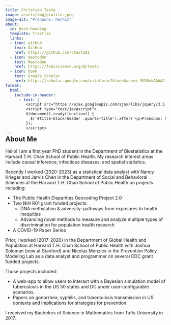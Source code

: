 ```yaml
---
title: Christian Testa
image: assets/img/profile.jpeg
image-alt: "Pronouns: he/him"
about: 
  id: hero-heading
  template: trestles
  links: 
  - icon: github
    text: GitHub
    href: https://github.com/ctesta01
  - icon: mastodon 
    text: Mastodon
    href: https://fediscience.org/@ctesta
  - icon: book
    text: Google Scholar
    href: https://scholar.google.com/citations?hl=en&user=_9VD8mkAAAAJ
format:
  html: 
    include-in-header: 
      - text: | 
         <script src="https://ajax.googleapis.com/ajax/libs/jquery/3.5.1/jquery.min.js"></script>
         <script type="text/javascript"> 
         $(document).ready(function() {
           $('#title-block-header .quarto-title').after('<p>Pronouns: he/him/his</p>');
         });
         </script>
---
```


:::{#hero-heading}
## About Me {style="margin-top: -15px;"}

Hello! I am a first year PhD student in the Department of Biostatistics at the 
Harvard T.H. Chan School of Public Health. My research interest areas
include causal inference, infectious diseases, and spatial statistics.

Recently I worked (2020-2023) as a statistical data analyst with Nancy Krieger and
Jarvis Chen in the Department of Social and Behavioral Sciences at the Harvard
T.H. Chan School of Public Health on 
projects including: 

- The Public Health Disparities Geocoding Project 2.0
- Two NIH R01 grant funded projects: 
  - DNA methylation & adversity: pathways from exposures to health inequities
  - Advancing novel methods to measure and analyze multiple types of discrimination for population health research
- A COVID-19 Paper Series 
:::

Prior, I worked (2017-2020) in the Department of Global Health and 
Population at Harvard T.H. Chan School of Public Health with Joshua Soloman (now
at Stanford) and Nicolas Menzies in the Prevention Policy Modeling Lab as a data
analyst and programmer on several CDC grant funded projects. 

Those projects included: 

  - A web-app to allow users to interact with a Bayesian simulation model of 
  tuberculosis in the US 50 states and DC under user-configurable scenarios. 
  - Papers on gonorrhea, syphilis, and tuberculosis transmission in US contexts
  and implications for strategies for prevention.

I received my Bachelors of Science in Mathematics from Tufts University in 2017.
